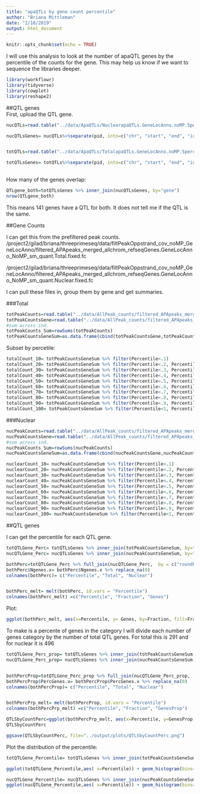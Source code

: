 ```yaml
---
title: "apaQTLs by gene count percentile"
author: "Briana Mittleman"
date: "2/18/2019"
output: html_document
---
```


```r
knitr::opts_chunk$set(echo = TRUE)
```

I will use this analysis to look at the number of apaQTL genes by the percentile of the counts for the gene. This may help us know if we want to sequence the libraries deeper.  



```r
library(workflowr)
library(tidyverse)
library(cowplot)
library(reshape2)
```

##QTL genes  
First, upload the QTL gene.  
```r
nucQTLs=read.table("../data/ApaQTLs/NuclearapaQTLs.GeneLocAnno.noMP.5perc.10FDR.txt",stringsAsFactors = F, col.names = c("pid", "nvar", "shape1", "shape2", "dummy", "sid", "dist", "npval", "slope", "ppval", "bpval", "bh"))

nucQTLsGenes= nucQTLs%>%separate(pid, into=c("chr", "start", "end", "id"), sep=":") %>% separate(id, into=c("gene", "strand", "peak"), sep="_") %>% select(gene) %>% unique()


totQTLs=read.table("../data/ApaQTLs/TotalapaQTLs.GeneLocAnno.noMP.5perc.10FDR.txt",stringsAsFactors = F, col.names = c("pid", "nvar", "shape1", "shape2", "dummy", "sid", "dist", "npval", "slope", "ppval", "bpval", "bh"))

totQTLsGenes= totQTLs%>%separate(pid, into=c("chr", "start", "end", "id"), sep=":") %>% separate(id, into=c("gene", "strand", "peak"), sep="_") %>% select(gene) %>% unique()
  
```

How many of the genes overlap:
```r
QTLgene_both=totQTLsGenes %>% inner_join(nucQTLsGenes, by="gene")
nrow(QTLgene_both) 
```
This means 141 genes have a QTL for both. It does not tell me if the QTL is the same.


##Gene Counts  

I can get this from the prefiltered peak counts. /project2/gilad/briana/threeprimeseq/data/filtPeakOppstrand_cov_noMP_GeneLocAnno/filtered_APApeaks_merged_allchrom_refseqGenes.GeneLocAnno_NoMP_sm_quant.Total.fixed.fc  

/project2/gilad/briana/threeprimeseq/data/filtPeakOppstrand_cov_noMP_GeneLocAnno/filtered_APApeaks_merged_allchrom_refseqGenes.GeneLocAnno_NoMP_sm_quant.Nuclear.fixed.fc  


I can pull these files in, group them by gene and get summaries. 


###Total  
```r
totPeakCounts=read.table("../data/AllPeak_counts/filtered_APApeaks_merged_allchrom_refseqGenes.GeneLocAnno_NoMP_sm_quant.Total.fixed.fc", header = T, stringsAsFactors = F) %>% select(-Chr, -Start, -End, -Strand, -Length) %>% separate(Geneid, into=c("peak", "chr", "start", "end", "strand", "gene"), sep=":") %>% select(-peak, -chr,-start, -end, -strand, -gene)
totPeakCountsGene=read.table("../data/AllPeak_counts/filtered_APApeaks_merged_allchrom_refseqGenes.GeneLocAnno_NoMP_sm_quant.Total.fixed.fc", header = T, stringsAsFactors = F) %>% select(-Chr, -Start, -End, -Strand, -Length) %>% separate(Geneid, into=c("peak", "chr", "start", "end", "strand", "gene"), sep=":") %>% select(gene)
#sum across ind.
totPeakCounts_Sum=rowSums(totPeakCounts)
totPeakCountsGeneSum=as.data.frame(cbind(totPeakCountsGene,totPeakCounts_Sum)) %>% group_by(gene) %>% summarise(TotalCount=sum(totPeakCounts_Sum)) %>% mutate(Percentile = percent_rank(TotalCount)) 

```


Subset by percetile:  

```r
totalCount_10= totPeakCountsGeneSum %>% filter(Percentile<.1)
totalCount_20= totPeakCountsGeneSum %>% filter(Percentile<.2, Percentile>.1)
totalCount_30= totPeakCountsGeneSum %>% filter(Percentile<.3, Percentile>.2)
totalCount_40= totPeakCountsGeneSum %>% filter(Percentile<.4, Percentile>.3)
totalCount_50= totPeakCountsGeneSum %>% filter(Percentile<.5, Percentile>.4)
totalCount_60= totPeakCountsGeneSum %>% filter(Percentile<.6, Percentile>.5)
totalCount_70= totPeakCountsGeneSum %>% filter(Percentile<.7, Percentile>.6)
totalCount_80= totPeakCountsGeneSum %>% filter(Percentile<.8, Percentile>.7)
totalCount_90= totPeakCountsGeneSum %>% filter(Percentile<.9, Percentile>.8)
totalCount_100= totPeakCountsGeneSum %>% filter(Percentile<1, Percentile>.9)

```


###Nuclear

```r
nucPeakCounts=read.table("../data/AllPeak_counts/filtered_APApeaks_merged_allchrom_refseqGenes.GeneLocAnno_NoMP_sm_quant.Nuclear.fixed.fc", header = T, stringsAsFactors = F) %>% select(-Chr, -Start, -End, -Strand, -Length) %>% separate(Geneid, into=c("peak", "chr", "start", "end", "strand", "gene"), sep=":") %>% select(-peak, -chr,-start, -end, -strand, -gene)
nucPeakCountsGene=read.table("../data/AllPeak_counts/filtered_APApeaks_merged_allchrom_refseqGenes.GeneLocAnno_NoMP_sm_quant.Nuclear.fixed.fc", header = T, stringsAsFactors = F) %>% select(-Chr, -Start, -End, -Strand, -Length) %>% separate(Geneid, into=c("peak", "chr", "start", "end", "strand", "gene"), sep=":") %>% select(gene)
#sum across ind.
nucPeakCounts_Sum=rowSums(nucPeakCounts)
nucPeakCountsGeneSum=as.data.frame(cbind(nucPeakCountsGene,nucPeakCounts_Sum)) %>% group_by(gene) %>% summarise(NuclearCount=sum(nucPeakCounts_Sum)) %>% mutate(Percentile = percent_rank(NuclearCount)) 

```

```r
nuclearCount_10= nucPeakCountsGeneSum %>% filter(Percentile<.1)
nuclearCount_20= nucPeakCountsGeneSum %>% filter(Percentile<.2, Percentile>.1)
nuclearCount_30= nucPeakCountsGeneSum %>% filter(Percentile<.3, Percentile>.2)
nuclearCount_40= nucPeakCountsGeneSum %>% filter(Percentile<.4, Percentile>.3)
nuclearCount_50= nucPeakCountsGeneSum %>% filter(Percentile<.5, Percentile>.4)
nuclearCount_60= nucPeakCountsGeneSum %>% filter(Percentile<.6, Percentile>.5)
nuclearCount_70= nucPeakCountsGeneSum %>% filter(Percentile<.7, Percentile>.6)
nuclearCount_80= nucPeakCountsGeneSum %>% filter(Percentile<.8, Percentile>.7)
nuclearCount_90= nucPeakCountsGeneSum %>% filter(Percentile<.9, Percentile>.8)
nuclearCount_100= nucPeakCountsGeneSum %>% filter(Percentile<1, Percentile>.9)

```


##QTL genes  

I can get the percentile for each QTL gene.  

```r
totQTLGene_Perc= totQTLsGenes %>% inner_join(totPeakCountsGeneSum, by="gene") %>% mutate(roundPerc=round(Percentile, digits=1)) %>% group_by(roundPerc) %>% summarise(Ngenes=n())
nucQTLGene_Perc= nucQTLsGenes %>% inner_join(nucPeakCountsGeneSum, by="gene")%>% mutate(roundPerc=round(Percentile, digits=1)) %>% group_by(roundPerc) %>% summarise(Ngenes=n())

bothPerc=totQTLGene_Perc %>% full_join(nucQTLGene_Perc,  by = c("roundPerc"))
bothPerc$Ngenes.x= bothPerc$Ngenes.x %>% replace_na(0)
colnames(bothPerc)= c("Percentile", "Total", "Nuclear")


bothPerc_melt= melt(bothPerc, id.vars = "Percentile") 
colnames(bothPerc_melt) =c("Percentile", "Fraction", "Genes")
```

Plot: 


```r
ggplot(bothPerc_melt, aes(x=Percentile, y= Genes, by=Fraction, fill=Fraction)) + geom_bar(stat="identity", position = "dodge") + theme(axis.text.y = element_text(size=12),axis.title.y=element_text(size=10,face="bold"), axis.title.x=element_text(size=12,face="bold"))+ scale_fill_manual(values=c("darkviolet","deepskyblue3"))  
```

To make is a percente of genes in the category I will divide each number of genes category by the number of total QTL genes. For total this is  291 and for nuclear it is 496

```r
totQTLGene_Perc_prop= totQTLsGenes %>% inner_join(totPeakCountsGeneSum, by="gene") %>% mutate(roundPerc=round(Percentile, digits=1)) %>% group_by(roundPerc) %>% summarise(Ngenes=n()) %>% mutate(PercGenes=Ngenes/291)
nucQTLGene_Perc_prop= nucQTLsGenes %>% inner_join(nucPeakCountsGeneSum, by="gene")%>% mutate(roundPerc=round(Percentile, digits=1)) %>% group_by(roundPerc) %>% summarise(Ngenes=n()) %>%mutate(PercGenes=Ngenes/496)


bothPercProp=totQTLGene_Perc_prop %>% full_join(nucQTLGene_Perc_prop,  by = c("roundPerc")) %>% select(roundPerc, starts_with("perc"))
bothPercProp$PercGenes.x= bothPercProp$PercGenes.x %>% replace_na(0)
colnames(bothPercProp)= c("Percentile", "Total", "Nuclear")


bothPercPrp_melt= melt(bothPercProp, id.vars = "Percentile") 
colnames(bothPercPrp_melt) =c("Percentile", "Fraction", "GenesProp")
```

```r
QTLSbyCountPerc=ggplot(bothPercPrp_melt, aes(x=Percentile, y=GenesProp, fill=Fraction)) +geom_bar(stat="identity", position = "dodge")+labs(title="Proportion of QTL genes by Read count percentile",y="Proportion of QTLs", x="Read Cound percentile") +  theme(axis.text.y = element_text(size=12),axis.title.y=element_text(size=10,face="bold"), axis.title.x=element_text(size=12,face="bold"))+ scale_fill_manual(values=c("darkviolet","deepskyblue3"))  + facet_grid(~Fraction)
QTLSbyCountPerc

ggsave(QTLSbyCountPerc, file="../output/plots/QTLSbyCountPerc.png")
```


Plot the distribution of the percentile:  

```r
totQTLGene_Percentile= totQTLsGenes %>% inner_join(totPeakCountsGeneSum, by="gene") 

ggplot(totQTLGene_Percentile,aes( x=Percentile)) + geom_histogram(bins=50)

nucQTLGene_Percentile= nucQTLsGenes %>% inner_join(nucPeakCountsGeneSum, by="gene")
ggplot(nucQTLGene_Percentile,aes( x=Percentile)) + geom_histogram(bins=50)
```

